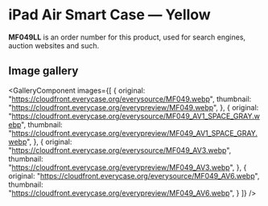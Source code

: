 
# iPad Air Smart Case — Yellow

<Callout type='info' emoji='👉🏻'>**MF049LL** is an order number for this product, used for search engines, auction websites and such.</Callout>

## Image gallery

<GalleryComponent
    images={[
      {
        original: "https://cloudfront.everycase.org/everysource/MF049.webp",
        thumbnail: "https://cloudfront.everycase.org/everypreview/MF049.webp",
      },
      {
        original: "https://cloudfront.everycase.org/everysource/MF049_AV1_SPACE_GRAY.webp",
        thumbnail: "https://cloudfront.everycase.org/everypreview/MF049_AV1_SPACE_GRAY.webp",
      },
      {
        original: "https://cloudfront.everycase.org/everysource/MF049_AV3.webp",
        thumbnail: "https://cloudfront.everycase.org/everypreview/MF049_AV3.webp",
      },
      {
        original: "https://cloudfront.everycase.org/everysource/MF049_AV6.webp",
        thumbnail: "https://cloudfront.everycase.org/everypreview/MF049_AV6.webp",
      }
    ]}
  />
